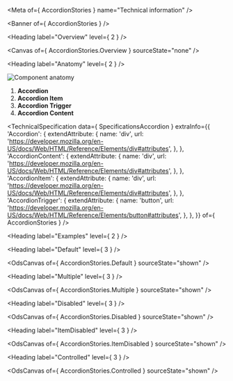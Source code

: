 
<Meta of={ AccordionStories } name="Technical information" />

<Banner of={ AccordionStories } />

<Heading label="Overview" level={ 2 } />

<Canvas of={ AccordionStories.Overview } sourceState="none" />

<Heading label="Anatomy" level={ 2 } />

![Component anatomy](components/accordion/anatomy-tech.png "Component anatomy")

1. **Accordion**
2. **Accordion Item**
3. **Accordion Trigger**
4. **Accordion Content**

<TechnicalSpecification
  data={ SpecificationsAccordion }
  extraInfo={{
    'Accordion': {
      extendAttribute: {
        name: 'div',
        url: 'https://developer.mozilla.org/en-US/docs/Web/HTML/Reference/Elements/div#attributes',
      },
    },
    'AccordionContent': {
      extendAttribute: {
        name: 'div',
        url: 'https://developer.mozilla.org/en-US/docs/Web/HTML/Reference/Elements/div#attributes',
      },
    },
    'AccordionItem': {
      extendAttribute: {
        name: 'div',
        url: 'https://developer.mozilla.org/en-US/docs/Web/HTML/Reference/Elements/div#attributes',
      },
    },
    'AccordionTrigger': {
      extendAttribute: {
        name: 'button',
        url: 'https://developer.mozilla.org/en-US/docs/Web/HTML/Reference/Elements/button#attributes',
      },
    },
  }}
  of={ AccordionStories } />

<Heading label="Examples" level={ 2 } />

<Heading label="Default" level={ 3 } />

<OdsCanvas of={ AccordionStories.Default } sourceState="shown" />

<Heading label="Multiple" level={ 3 } />

<OdsCanvas of={ AccordionStories.Multiple } sourceState="shown" />

<Heading label="Disabled" level={ 3 } />

<OdsCanvas of={ AccordionStories.Disabled } sourceState="shown" />

<Heading label="ItemDisabled" level={ 3 } />

<OdsCanvas of={ AccordionStories.ItemDisabled } sourceState="shown" />

<Heading label="Controlled" level={ 3 } />

<OdsCanvas of={ AccordionStories.Controlled } sourceState="shown" />
